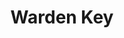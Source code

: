 ---
title: "Warden Key"
images:
  color: "MUfCHtba5zu7LNXt045ePy87zG1tX69nEkVaoDlxWbjZ53RY"
  item: "MUfCHtba5zu7zgsb0ApucPG0qDnuy4bVtLxjvgohBmUOzpsA"
type: "key"
crate: "anniversary"
multiinstance: true
multiinstanceuuid: "9894c98f-376d-4bd8-9991-c8b85095875f"
---